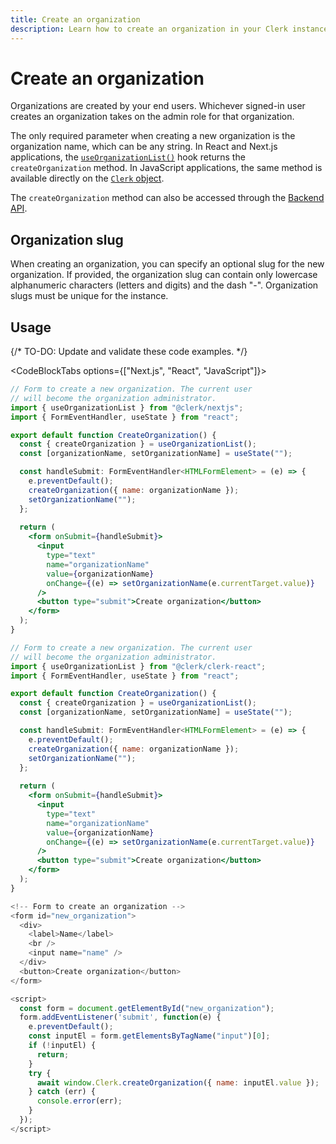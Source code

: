 ```yaml
---
title: Create an organization
description: Learn how to create an organization in your Clerk instance.
---
```


# Create an organization

Organizations are created by your end users. Whichever signed-in user creates an organization takes on the admin role for that organization.

The only required parameter when creating a new organization is the organization name, which can be any string. In React and Next.js applications, the [`useOrganizationList()`](/docs/references/react/use-organization-list) hook returns the `createOrganization` method. In JavaScript applications, the same method is available directly on the [`Clerk` object](/docs/references/javascript/clerk/create-organization).

The `createOrganization` method can also be accessed through the [Backend API](/docs/references/backend/organization/create-organization).

## Organization slug

When creating an organization, you can specify an optional slug for the new organization. If provided, the organization slug can contain only lowercase alphanumeric characters (letters and digits) and the dash "-". Organization slugs must be unique for the instance.

## Usage

{/* TO-DO: Update and validate these code examples. */}

<CodeBlockTabs options={["Next.js", "React", "JavaScript"]}>
```jsx 
// Form to create a new organization. The current user
// will become the organization administrator.
import { useOrganizationList } from "@clerk/nextjs";
import { FormEventHandler, useState } from "react";

export default function CreateOrganization() {
  const { createOrganization } = useOrganizationList();
  const [organizationName, setOrganizationName] = useState("");

  const handleSubmit: FormEventHandler<HTMLFormElement> = (e) => {
    e.preventDefault();
    createOrganization({ name: organizationName });
    setOrganizationName("");
  };
  
  return (
    <form onSubmit={handleSubmit}>
      <input
        type="text"
        name="organizationName"
        value={organizationName}
        onChange={(e) => setOrganizationName(e.currentTarget.value)}
      />
      <button type="submit">Create organization</button>
    </form>
  );
}
```

```jsx
// Form to create a new organization. The current user
// will become the organization administrator.
import { useOrganizationList } from "@clerk/clerk-react";
import { FormEventHandler, useState } from "react";

export default function CreateOrganization() {
  const { createOrganization } = useOrganizationList();
  const [organizationName, setOrganizationName] = useState("");

  const handleSubmit: FormEventHandler<HTMLFormElement> = (e) => {
    e.preventDefault();
    createOrganization({ name: organizationName });
    setOrganizationName("");
  };
  
  return (
    <form onSubmit={handleSubmit}>
      <input
        type="text"
        name="organizationName"
        value={organizationName}
        onChange={(e) => setOrganizationName(e.currentTarget.value)}
      />
      <button type="submit">Create organization</button>
    </form>
  );
}
```

```js
<!-- Form to create an organization -->
<form id="new_organization">
  <div>
    <label>Name</label>
    <br />
    <input name="name" />
  </div>
  <button>Create organization</button>
</form>

<script>
  const form = document.getElementById("new_organization");
  form.addEventListener('submit', function(e) {
    e.preventDefault();
    const inputEl = form.getElementsByTagName("input")[0];
    if (!inputEl) {
      return;
    }
    try {
      await window.Clerk.createOrganization({ name: inputEl.value });
    } catch (err) {
      console.error(err);
    }
  });
</script>

```
</CodeBlockTabs>